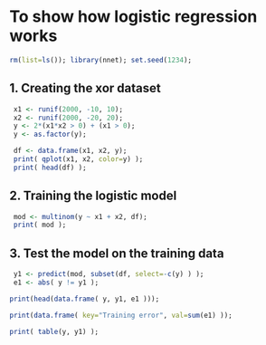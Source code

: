 # To show how logistic regression works

```r
rm(list=ls()); library(nnet); set.seed(1234);
```

## 1. Creating the xor dataset
```r
 x1 <- runif(2000, -10, 10);
 x2 <- runif(2000, -20, 20);
 y <- 2*(x1*x2 > 0) + (x1 > 0);
 y <- as.factor(y);

 df <- data.frame(x1, x2, y);
 print( qplot(x1, x2, color=y) );
 print( head(df) );
```

## 2. Training the logistic model
```r
 mod <- multinom(y ~ x1 + x2, df);
 print( mod );
```

## 3. Test the model on the training data
```r
 y1 <- predict(mod, subset(df, select=-c(y) ) );
 e1 <- abs( y != y1 );

print(head(data.frame( y, y1, e1 )));

print(data.frame( key="Training error", val=sum(e1) ));

print( table(y, y1) );
```

